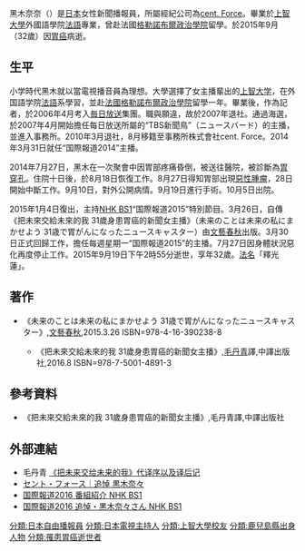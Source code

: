 {{UTC+9}}
{{藝人
| 姓名 = 黑木奈奈
| 類型 = 節目主持
| 圖片     =
| 圖片尺寸 =
| 圖片簡介 =
| 原名 = 
| 羅馬拼音 = Kuroki Nana
| 國籍 = {{JPN}}
| 出生日期 = {{birth date|1982|11|12}}
| 出生地點 = {{JPN}}[[鹿兒島縣|鹿兒島縣]][[鹿兒島市|鹿兒島市]]
| 逝世日期={{death date and age|2015|9|19|1982|11|12}}
| 職業     = [[新聞主播|主播]]、[[主持人|主持人]]
| 語言     = [[日本語|日本語]]、[[法語|法語]]
| 教育程度 = 日本[[上智大學|上智大學]]<br />法國[[格勒諾布爾政治學院|格勒諾布爾政治學院]]
| 出道作   =
| 出道日期 =
| 代表作   =《把未來交給未來的我 31歲身患胃癌的新聞女主播》（未来のことは未来の私にまかせよう 31歳で胃がんになったニュースキャスター）
| 活躍年代 = 2006年 - 2015年
| 唱片公司 =
| 經紀公司 = [[cent._Force|cent. Force]]
| 網站     = 
| awards =
}}
{{Japanese|japanese=黒木 奈々|kana=くろき なな|romaji=Kuroki Nana}}

黑木奈奈（{{bd|1982年|11月12日|2015年|9月19日}}）是[[日本|日本]]女性新聞播報員，所屬經紀公司為[[cent._Force|cent. Force]]。畢業於[[上智大學|上智大學]]外國語學院[[法語|法語]]專業，曾赴法國[[格勒諾布爾政治學院|格勒諾布爾政治學院]]留學。於2015年9月（32歲）因[[胃癌|胃癌]]病逝。

==生平==
小学時代黑木就以當電視播音員為理想。大學選擇了女主播輩出的[[上智大学|上智大学]]，在外国語学院[[法語|法語]]系學習，並赴[[法國|法國]][[格勒諾布爾政治學院|格勒諾布爾政治學院]]留學一年。畢業後，作為記者，於2006年4月考入[[毎日放送|毎日放送]]集團。職與願違，故於2007年退社。通過海選，於2007年4月開始擔任每日放送所屬的“TBS新聞鳥”（ニュースバード）的主播，並進入{{link-ja|株式會社Cast Plus|キャスト・プラス}}事務所。2010年3月退社，8月移籍至事務所株式會社cent. Force。2014年3月31日就任“国際報道2014”主播。

2014年7月27日，黑木在一次聚會中因胃部疼痛昏倒，被送往醫院，被診斷為[[胃穿孔|胃穿孔]]。住院十日後，於8月18日恢復工作。8月27日得知胃部出現[[惡性腫瘤|惡性腫瘤]]，28日開始中斷工作。9月10日，對外公開病情。9月19日進行手術。10月5日出院。

2015年1月4日復出，主持[[NHK_BS1|NHK BS1]]“国際報道2015”特別節目。3月26日，自傳《把未來交給未來的我 31歲身患胃癌的新聞女主播》（未来のことは未来の私にまかせよう 31歳で胃がんになったニュースキャスター）由[[文藝春秋|文藝春秋]]出版。3月30日正式回歸工作，擔任每週星期一“国際報道2015”的主播。7月27日因身體狀況惡化再度停止工作。2015年9月19日下午2時55分逝世，享年32歲。[[法名|法名]]「釋光蓮」。

==著作==
{{Quote box|align=right|quote=我要公佈得癌的事實，戰勝[[癌症|癌症]]，返回社會。<br />我決心為了那些跟我同病相憐的人們，為了大家能從我這裡獲得勇氣而努力奮鬥。<br />這是從事傳播工作的我的使命，也是我之所以現在還活著的道路，<br />同時也是我作為主播的主題，今後我要傳播的是人的生命！
|source=—黑木奈奈 }}
*{{日本}}《未来のことは未来の私にまかせよう 31歳で胃がんになったニュースキャスター》,[[文藝春秋|文藝春秋]],2015.3.26  ISBN=978-4-16-390238-8 
**{{PRC}}《把未來交給未來的我 31歲身患胃癌的新聞女主播》,[[毛丹青|毛丹青]]譯,中譯出版社,2016.8  ISBN=978-7-5001-4891-3

==參考資料==
*《把未來交給未來的我 31歲身患胃癌的新聞女主播》,毛丹青譯,中譯出版社

==外部連結==
* 毛丹青 [https://sanwen8.cn/p/1d4QOV2.html 《把未来交给未来的我》代译序以及译后记]{{Dead link|date=2019年12月 |bot=InternetArchiveBot |fix-attempted=yes }}{{zh-hans}}
* [http://www.centforce.com/kuroki.html セント・フォース｜追悼 黒木奈々]{{Wayback|url=http://www.centforce.com/kuroki.html |date=20161109211942 }}{{ja}}
* [https://web.archive.org/web/20161011185801/http://www6.nhk.or.jp/kokusaihoudou/about/index.html 国際報道2016 番組紹介 NHK BS1]{{ja}}
* [http://www6.nhk.or.jp/kokusaihoudou/memorial/ 国際報道2016 追悼・黒木奈々さん NHK BS1]{{Wayback|url=http://www6.nhk.or.jp/kokusaihoudou/memorial/ |date=20161029110005 }}{{ja}}

{{DEFAULTSORT:Kuroki Nana}}
[[分類:日本自由播報員|分類:日本自由播報員]]
[[分類:日本電視主持人|分類:日本電視主持人]]
[[分類:上智大學校友|分類:上智大學校友]]
[[分類:鹿兒島縣出身人物|分類:鹿兒島縣出身人物]]
[[分類:罹患胃癌逝世者|分類:罹患胃癌逝世者]]